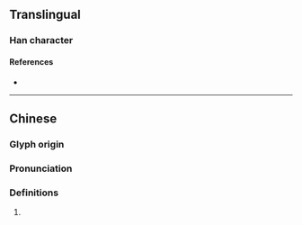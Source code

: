 {{character info}}
==Translingual==

===Han character===
{{Han char|rn=86|rad=火|as=12|sn=16|four=|canj=FCWA|ids=⿰火曾}}

====References====
* {{Han ref|kx=0681.180|dkj=19377|hdz=32235.060|uh=71B7|ud=29111}}

----

==Chinese==
{{zh-forms}}

===Glyph origin===
{{Han etym}}

===Pronunciation===
{{zh-pron
|m=zēng
|mc=y
|oc=y
|cat=
}}

===Definitions===
{{zh-hanzi}}

# {{rfdef|zh}}